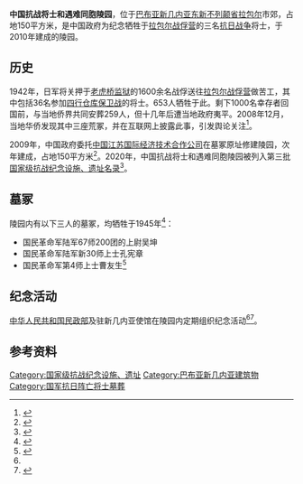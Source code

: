 {{noteTA
|G1=地名
}}
'''中国抗战将士和遇难同胞陵园'''，位于[[巴布亚新几内亚|巴布亚新几内亚]][[东新不列颠省|东新不列颠省]][[拉包尔|拉包尔]]市郊，占地150平方米，是中国政府为纪念牺牲于[[拉包尔战俘营|拉包尔战俘营]]的三名[[抗日战争|抗日战争]]将士，于2010年建成的陵园。

== 历史 ==
{{参见|四行仓库保卫战|拉包尔战俘营}}
1942年，日军将关押于[[老虎桥监狱|老虎桥监狱]]的1600余名战俘送往[[拉包尔战俘营|拉包尔战俘营]]做苦工，其中包括36名参加[[四行仓库保卫战|四行仓库保卫战]]的将士。653人牺牲于此。剩下1000名幸存者回国前，与当地侨界共同安葬259人，但十几年后遭当地政府夷平。2008年12月，当地华侨发现其中三座荒冢，并在互联网上披露此事，引发舆论关注<ref>{{Cite web|title=网友披露八百抗日壮士当年被俘后客死海外(图)_新闻中心_新浪网|url=http://news.sina.com.cn/c/2008-12-27/015914943077s.shtml|accessdate=2020-09-06|work=news.sina.com.cn |archiveurl=https://web.archive.org/web/20220411055432/http://news.sina.com.cn/c/2008-12-27/015914943077s.shtml |archivedate=2022-04-11}}</ref>。

2009年，中国政府委托[[中国江苏国际经济技术合作公司|中国江苏国际经济技术合作公司]]在墓冢原址修建陵园，次年建成，占地150平方米<ref>{{Cite web|title=峥嵘与忧伤——中国境外烈士墓地调查_半月谈网|url=http://www.banyuetan.org/chcontent/zx/shxw/2013724/64186.shtml|accessdate=2020-09-06|work=www.banyuetan.org|archiveurl=https://archive.today/20220411060823/http://www.banyuetan.org/chcontent/zx/shxw/2013724/64186.shtml|archivedate=2022-04-11}}</ref>。2020年，中国抗战将士和遇难同胞陵园被列入第三批[[国家级抗战纪念设施、遗址名录|国家级抗战纪念设施、遗址名录]]<ref>{{Cite web|title=海外纪念设施首次列入中国抗战名录_长江日报 |url=http://www.hb.chinanews.com.cn/news/2020/0906/344888.html |accessdate=2020-09-06| work=www.hb.chinanews.com.cn |publisher=长江日报 |archiveurl=https://web.archive.org/web/20220411054846/http://www.hb.chinanews.com.cn/news/2020/0906/344888.html |archivedate=2022-04-11}}</ref>。

== 墓冢 ==

陵园内有以下三人的墓冢，均牺牲于1945年<ref name=民政部>{{Cite web|title=中国武夷山市政府网-太平盛世不可忘却的记忆 ——民政部副部长顾朝曦率团赴境外祭扫抗战英烈|url=http://220.160.237.11:8081/cms/html/wyssrmzf/2016-03-30/291133281.html|accessdate=2020-09-06|work=wys.gov.cn |archiveurl=https://web.archive.org/web/20220411053908/http://220.160.237.11:8081/cms/html/wyssrmzf/2016-03-30/291133281.html |archivedate=2022-04-11}}</ref>：
* 国民革命军陆军67师200团的上尉吴坤
* 国民革命军陆军新30师上士孔宪章
* 国民革命军第4师上士曹友生<ref>{{cite web |title=驻巴布亚新几内亚使馆祭奠中国抗战将士和遇难同胞 |url=https://www.fmprc.gov.cn/chn//pds/wjdt/zwbd/t1548705.htm |website=中华人民共和国外交部 |accessdate=2022-04-11 |date=2018-04-07 |archiveurl=https://web.archive.org/web/20220411054408/https://www.fmprc.gov.cn/chn//pds/wjdt/zwbd/t1548705.htm |archivedate=2022-04-11}}</ref>

== 纪念活动 ==

[[中华人民共和国民政部|中华人民共和国民政部]]及驻新几内亚使馆在陵园内定期组织纪念活动<ref name=民政部/><ref>{{Cite web|title=驻巴布亚新几内亚使馆祭奠中国抗战将士和遇难同胞 — 中华人民共和国外交部|url=http://www.chinacommercialoffice.org/web/zwbd_673032/jghd_673046/t1659559.shtml|accessdate=2020-09-06|work=www.chinacommercialoffice.org|archive-date=2021-10-07|archive-url=https://web.archive.org/web/20211007174041/http://www.chinacommercialoffice.org/web/zwbd_673032/jghd_673046/t1659559.shtml|dead-url=no}}</ref>。

==参考资料==
{{reflist}}

[[Category:国家级抗战纪念设施、遗址|Category:国家级抗战纪念设施、遗址]]
[[Category:巴布亚新几内亚建筑物|Category:巴布亚新几内亚建筑物]]
[[Category:国军抗日阵亡将士墓葬|Category:国军抗日阵亡将士墓葬]]